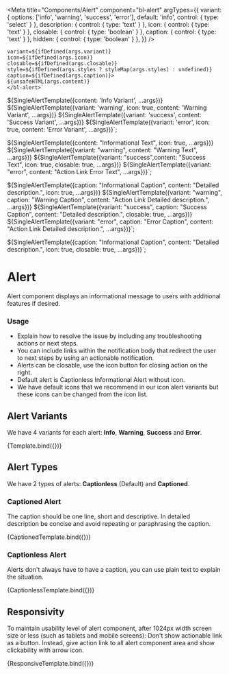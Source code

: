 

<Meta
  title="Components/Alert"
  component="bl-alert"
  argTypes={{
    variant: {
      options: ['info', 'warning', 'success', 'error'],
      default: 'info',
      control: { type: 'select' }
    },
    description: {
      control: {
        type: 'text'
      }
    },
    icon: {
      control: {
        type: 'text'
      }
    },
    closable: {
      control: {
        type: 'boolean'
      }
    },
    caption: {
      control: {
        type: 'text'
      }
    },
    hidden: {
      control: {
        type: 'boolean'
      }
    },
  }}
/>

    variant=${ifDefined(args.variant)}
    icon=${ifDefined(args.icon)}
    closable=${ifDefined(args.closable)}
    style=${ifDefined(args.styles ? styleMap(args.styles) : undefined)}
    caption=${ifDefined(args.caption)}>
    ${unsafeHTML(args.content)}
    </bl-alert>`

${SingleAlertTemplate({content: 'Info Variant', ...args})}
${SingleAlertTemplate({variant: 'warning', icon: true, content: 'Warning Variant', ...args})}
${SingleAlertTemplate({variant: 'success', content: 'Success Variant', ...args})}
${SingleAlertTemplate({variant: 'error', icon: true, content: 'Error Variant', ...args})}`;

${SingleAlertTemplate({content: "Informational Text", icon: true, ...args})}
${SingleAlertTemplate({variant: "warning", content: "Warning Text", ...args})}
${SingleAlertTemplate({variant: "success",content: "Success Text", icon: true, closable: true, ...args})}
${SingleAlertTemplate({variant: "error", content: "<bl-button slot=action >Action Link</bl-button> Error Text", ...args})}`;

${SingleAlertTemplate({caption: "Informational Caption", content: "Detailed description.", icon: true, ...args})}
${SingleAlertTemplate({variant: "warning", caption: "Warning Caption", content: "<bl-button slot=action >Action Link</bl-button> Detailed description.", ...args})}
${SingleAlertTemplate({variant: "success", caption: "Success Caption", content: "Detailed description.", closable: true, ...args})}
${SingleAlertTemplate({variant: "error", caption: "Error Caption", content: "<bl-button slot=action >Action Link</bl-button> Detailed description.", ...args})}`;

${SingleAlertTemplate({caption: "Informational Caption", content: "Detailed description.", icon: true, closable: true, ...args})}`;

# Alert
Alert component displays an informational message to users with additional features if desired.

### Usage

* Explain how to resolve the issue by including any troubleshooting actions or next steps.
* You can include links within the notification body that redirect the user to next steps by using an actionable notification.
* Alerts can be closable, use the icon button for closing action on the right.
* Default alert is Captionless Informational Alert without icon.
* We have default icons that we recommend in our icon alert variants but these icons can be changed from the icon list.

## Alert Variants

We have 4 variants for each alert: **Info**, **Warning**, **Success** and **Error**.

<Canvas>
  <Story name="Variants" args={{styles: {'display': 'block', 'margin-bottom': '20px'}}}>
    {Template.bind({})}
  </Story>
</Canvas>

## Alert Types

We have 2 types of alerts: **Captionless** (Default) and **Captioned**.

### Captioned Alert

The caption should be one line, short and descriptive. In detailed description be concise and avoid repeating or paraphrasing the caption.

<Canvas>
  <Story name="Captioned Alert" args={{styles: {'display': 'block', 'margin-bottom': '20px'}}}>
    {CaptionedTemplate.bind({})}
  </Story>
</Canvas>

### Captionless Alert

Alerts don't always have to have a caption, you can use plain text to explain the situation.

<Canvas>
  <Story name="Captionless Alert" args={{styles: {'display': 'block', 'margin-bottom': '20px'}}}>
    {CaptionlessTemplate.bind({})}
  </Story>
</Canvas>

## Responsivity

To maintain usability level of alert component, after 1024px width screen size or less (such as tablets and mobile screens):
Don't show actionable link as a button. Instead, give action link to all alert component area and show clickability with arrow icon.

<Canvas>
  <Story name="Responsive Alert"
  parameters={{
    viewport: {
      defaultViewport: 'responsive',
      viewports: { responsive: {
        name:'Responsive',
        styles: {
          width: '1024px',
          height: '200px',
        },
      }}
    },
  }}>
    {ResponsiveTemplate.bind({})}
  </Story>
</Canvas>
